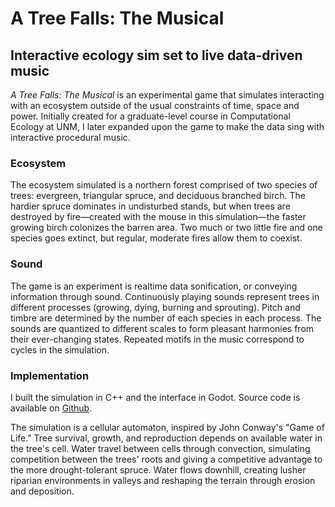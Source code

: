 # A Tree Falls: The Musical

## Interactive ecology sim set to live data-driven music

_A Tree Falls: The Musical_ is an experimental game that simulates interacting with an ecosystem outside of the usual constraints of time, space and power. Initially created for a graduate-level course in Computational Ecology at UNM, I later expanded upon the game to make the data sing with interactive procedural music.

### Ecosystem

The ecosystem simulated is a northern forest comprised of two species of trees: evergreen, triangular spruce, and deciduous branched birch. The hardier spruce dominates in undisturbed stands, but when trees are destroyed by fire—created with the mouse in this simulation—the faster growing birch colonizes the barren area. Two much or two little fire and one species goes extinct, but regular, moderate fires allow them to coexist.

### Sound

The game is an experiment is realtime data sonification, or conveying information through sound. Continuously playing sounds represent trees in different processes (growing, dying, burning and sprouting). Pitch and timbre are determined by the number of each species in each process. The sounds are quantized to different scales to form pleasant harmonies from their ever-changing states. Repeated motifs in the music correspond to cycles in the simulation.

### Implementation

I built the simulation in C++ and the interface in Godot. Source code is available on [Github](https://github.com/SnailBones/CellForest).

The simulation is a cellular automaton, inspired by John Conway's "Game of Life." Tree survival, growth, and reproduction depends on available water in the tree's cell. Water travel between cells through convection, simulating competition between the trees' roots and giving a competitive advantage to the more drought-tolerant spruce. Water flows downhill, creating lusher riparian environments in valleys and reshaping the terrain through erosion and deposition.

